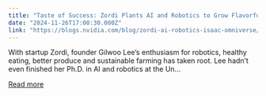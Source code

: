 ```yaml
---
title: "Taste of Success: Zordi Plants AI and Robotics to Grow Flavorful Strawberries Indoors"
date: "2024-11-26T17:00:30.000Z"
link: "https://blogs.nvidia.com/blog/zordi-ai-robotics-isaac-omniverse/"
---
```


With startup Zordi, founder Gilwoo Lee’s enthusiasm for robotics, healthy eating, better produce and sustainable farming has taken root. Lee hadn’t even finished her Ph.D. in AI and robotics at the Un...

[Read more](https://blogs.nvidia.com/blog/zordi-ai-robotics-isaac-omniverse/)
